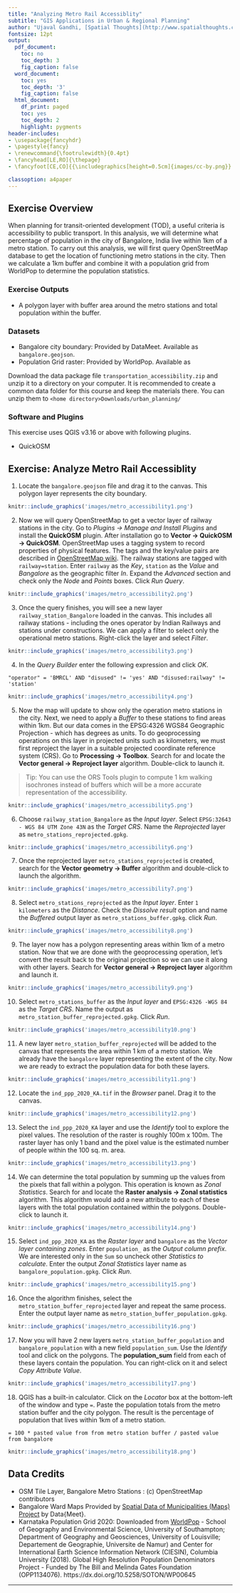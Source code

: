 ```yaml
---
title: "Analyzing Metro Rail Accessiblity"
subtitle: "GIS Applications in Urban & Regional Planning"
author: "Ujaval Gandhi, [Spatial Thoughts](http://www.spatialthoughts.com)"
fontsize: 12pt
output:
  pdf_document:
    toc: no
    toc_depth: 3
    fig_caption: false
  word_document:
    toc: yes
    toc_depth: '3'
    fig_caption: false
  html_document:
    df_print: paged
    toc: yes
    toc_depth: 2
    highlight: pygments
header-includes:
- \usepackage{fancyhdr}
- \pagestyle{fancy}
- \renewcommand{\footrulewidth}{0.4pt}
- \fancyhead[LE,RO]{\thepage}
- \fancyfoot[CE,CO]{{\includegraphics[height=0.5cm]{images/cc-by.png}} Ujaval Gandhi http://www.spatialthoughts.com}

classoption: a4paper
---
```


\newpage

\tableofcontents

\pagenumbering{arabic} 

\newpage

## Exercise Overview

When planning for transit-oriented development (TOD), a useful criteria is accessibility to public transport. In this analysis, we will determine what percentage of population in the city of Bangalore, India live within 1km of a metro station. To carry out this analysis, we will first query OpenStreetMap database to get the location of functioning metro stations in the city. Then we calculate a 1km buffer and combine it with a population grid from WorldPop to determine the population statistics.

### Exercise Outputs

- A polygon layer with buffer area around the metro stations and total population within the buffer.

### Datasets

- Bangalore city boundary: Provided by DataMeet. Available as `bangalore.geojson`.
-  Population Grid raster: Provided by WorldPop. Available as 

Download the data package file `transportation_accessibility.zip` and unzip it to a directory on your computer. It is recommended to create a common data folder for this course and keep the materials there. You can unzip them to `<home directory>Downloads/urban_planning/`

\newpage

### Software and Plugins

This exercise uses QGIS v3.16 or above with following plugins.

* QuickOSM

## Exercise: Analyze Metro Rail Accessiblity


1. Locate the ``bangalore.geojson`` file and drag it to the canvas. This polygon layer represents the city boundary.

```r
knitr::include_graphics('images/metro_accessibility1.png')
```

2. Now we will query OpenStreetMap to get a vector layer of railway stations in the city. Go to *Plugins &rarr; Manage and Install Plugins* and install the **QuickOSM** plugin. After installation go to **Vector &rarr; QuickOSM &rarr; QuickOSM**. OpenStreetMap uses a tagging system to record properties of physical features. The tags and the key/value pairs are described in [OpenStreetMap wiki](https://wiki.openstreetmap.org/wiki/Map_Features). The railway stations are tagged with ``railway=station``. Enter ``railway`` as the *Key*, ``station`` as the *Value* and *Bangalore* as the geographic filter *In*. Expand the *Advanced* section and check only the *Node* and *Points* boxes. Click *Run Query*.

```r
knitr::include_graphics('images/metro_accessibility2.png')
```

3. Once the query finishes, you will see a new layer ``railway_station_Bangalore`` loaded in the canvas. This includes all railway stations - including the ones operator by Indian Railways and stations under constructions. We can apply a filter to select only the operational metro stations. Right-click the layer and select *Filter*.

```r
knitr::include_graphics('images/metro_accessibility3.png')
```

4. In the *Query Builder* enter the following expression and click *OK*.

```
"operator" = 'BMRCL' AND "disused" != 'yes' AND "disused:railway" != 'station'
```

```r
knitr::include_graphics('images/metro_accessibility4.png')
```

5. Now the map will update to show only the operation metro stations in the city. Next, we need to apply a *Buffer* to these stations to find areas within 1km. But our data comes in the EPSG:4326 WGS84 Geographic Projection - which has degrees as units. To do geoprocessing operations on this layer in projected units such as kilometers, we must first reproject the layer in a suitable projected coordinate reference system (CRS). Go to **Processing &rarr; Toolbox**. Search for and locate the **Vector general &rarr; Reproject layer** algorithm. Double-click to launch it.

> Tip: You can use the ORS Tools plugin to compute 1 km walking isochrones instead of buffers which will be a more accurate representation of the accessibility.

```r
knitr::include_graphics('images/metro_accessibility5.png')
```

6. Choose  ``railway_station_Bangalore`` as the *Input layer*. Select ``EPSG:32643 - WGS 84 UTM Zone 43N`` as the *Target CRS*. Name the *Reprojected* layer as ``metro_stations_reprojected.gpkg``.

```r
knitr::include_graphics('images/metro_accessibility6.png')
```

7. Once the reprojected layer ``metro_stations_reprojected`` is created, search for the **Vector geometry &rarr; Buffer** algorithm and double-click to launch the algorithm.

```r
knitr::include_graphics('images/metro_accessibility7.png')
```

8. Select ``metro_stations_reprojected`` as the *Input layer*. Enter ``1 kilometers`` as the *Distance*. Check the *Dissolve result* option and name the *Buffered* output layer as ``metro_stations_buffer.gpkg``. click *Run*.

```r
knitr::include_graphics('images/metro_accessibility8.png')
```

9. The layer now has a polygon representing areas within 1km of a metro station. Now that we are done with the geoprocessing operation, let's convert the result back to the original projection so we can use it along with other layers. Search for **Vector general &rarr; Reproject layer** algorithm and launch it.

```r
knitr::include_graphics('images/metro_accessibility9.png')
```

10. Select ``metro_stations_buffer`` as the *Input layer* and ``EPSG:4326 -WGS 84`` as the *Target CRS*. Name the output as ``metro_station_buffer_reprojected.gpkg``. Click *Run*.

```r
knitr::include_graphics('images/metro_accessibility10.png')
```

11. A new layer ``metro_station_buffer_reprojected`` will be added to the canvas that represents the area within 1 km of a metro station. We already have the ``bangalore`` layer representing the extent of the city. Now we are ready to extract the population data for both these layers.

```r
knitr::include_graphics('images/metro_accessibility11.png')
```

12. Locate the ``ind_ppp_2020_KA.tif`` in the *Browser* panel. Drag it to the canvas.

```r
knitr::include_graphics('images/metro_accessibility12.png')
```

13. Select the ``ind_ppp_2020_KA`` layer and use the *Identify* tool to explore the pixel values. The resolution of the raster is roughly 100m x 100m. The raster layer has only 1 band and the pixel value is the estimated number of people within the 100 sq. m. area.

```r
knitr::include_graphics('images/metro_accessibility13.png')
```

14. We can determine the total population by summing up the values from the pixels that fall within a polygon. This operation is known as *Zonal Statistics*. Search for and locate the **Raster analysis &rarr; Zonal statistics** algorithm. This algorithm would add a new attribute to each of these layers with the total population contained within the polygons. Double-click to launch it.

```r
knitr::include_graphics('images/metro_accessibility14.png')
```

15. Select ``ind_ppp_2020_KA`` as the *Raster layer* and ``bangalore`` as the *Vector layer containing zones*. Enter ``population_`` as the *Output column prefix*. We are interested only in the ``Sum`` so uncheck other *Statistics to calculate*. Enter the output *Zonal Statistics* layer name as `bangalore_population.gpkg`. Click *Run*.

```r
knitr::include_graphics('images/metro_accessibility15.png')
```

16. Once the algorithm finishes, select the ``metro_station_buffer_reprojected`` layer and repeat the same process. Enter the output layer name as `metro_station_buffer_population.gpkg`.

```r
knitr::include_graphics('images/metro_accessibility16.png')
```

17. Now you will have 2 new layers `metro_station_buffer_population` and `bangalore_population` with a new field `population_sum`. Use the *Identify* tool and click on the polygons. The **population_sum** field from each of these layers contain the population. You can right-click on it and select *Copy Attribute Value*.

```r
knitr::include_graphics('images/metro_accessibility17.png')
```

18. QGIS has a built-in calculator. Click on the *Locator* box at the bottom-left of the window and type ``= ``. Paste the population totals from the metro station buffer and the city polygon. The result is the percentage of population that lives within 1km of a metro station.

```
= 100 * pasted value from from metro station buffer / pasted value from bangalore 
```

```r
knitr::include_graphics('images/metro_accessibility18.png')
```



\newpage


## Data Credits

* OSM Tile Layer, Bangalore Metro Stations : (c) OpenStreetMap contributors
- Bangalore Ward Maps Provided by [Spatial Data of Municipalities (Maps) Project](http://projects.datameet.org/Municipal_Spatial_Data/) by Data{Meet}.
- Karnataka Population Grid 2020: Downloaded from [WorldPop](https://www.worldpop.org/geodata/summary?id=6527) - School of Geography and Environmental Science, University of Southampton; Department of Geography and Geosciences, University of Louisville; Departement de Geographie, Universite de Namur) and Center for International Earth Science Information Network (CIESIN), Columbia University (2018). Global High Resolution Population Denominators Project - Funded by The Bill and Melinda Gates Foundation (OPP1134076). https://dx.doi.org/10.5258/SOTON/WP00645

***